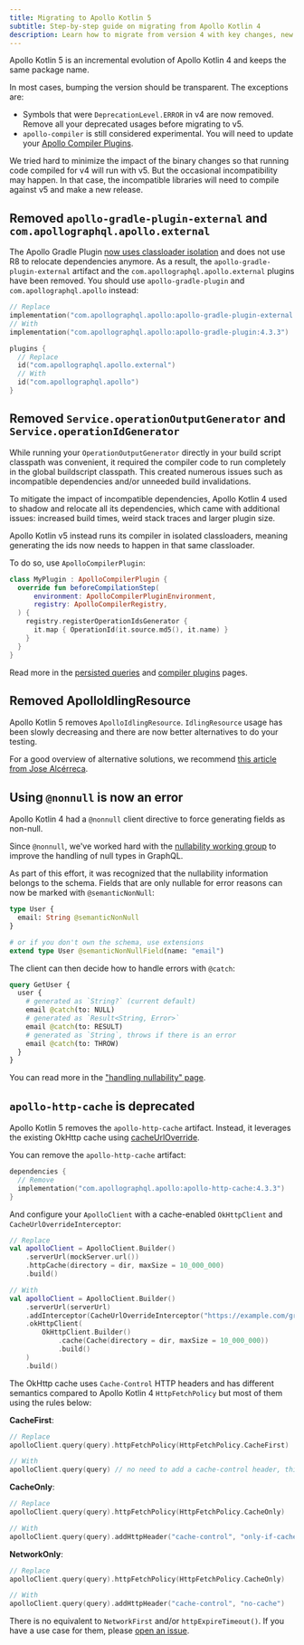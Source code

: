 ```yaml
---
title: Migrating to Apollo Kotlin 5
subtitle: Step-by-step guide on migrating from Apollo Kotlin 4
description: Learn how to migrate from version 4 with key changes, new features, and tools designed for improved stability and maintainability. Follow step-by-step guidance and make a seamless transition
---
```


Apollo Kotlin 5 is an incremental evolution of Apollo Kotlin 4 and keeps the same package name. 

In most cases, bumping the version should be transparent. The exceptions are:

- Symbols that were `DeprecationLevel.ERROR` in v4 are now removed. Remove all your deprecated usages before migrating to v5.
- `apollo-compiler` is still considered experimental. You will need to update your [Apollo Compiler Plugins](https://www.apollographql.com/docs/kotlin/advanced/compiler-plugins). 

We tried hard to minimize the impact of the binary changes so that running code compiled for v4 will run with v5. But the occasional incompatibility may happen. In that case, the incompatible libraries will need to compile against v5 and make a new release.   

## Removed `apollo-gradle-plugin-external` and `com.apollographql.apollo.external`

The Apollo Gradle Plugin [now uses classloader isolation](https://github.com/apollographql/apollo-kotlin/pull/6524) and does not use R8 to relocate dependencies anymore. As a result, the `apollo-gradle-plugin-external` artifact and the `com.apollographql.apollo.external` plugins have been removed. You should use `apollo-gradle-plugin` and `com.apollographql.apollo` instead:

```kotlin
// Replace
implementation("com.apollographql.apollo:apollo-gradle-plugin-external:4.3.3")
// With 
implementation("com.apollographql.apollo:apollo-gradle-plugin:4.3.3")

plugins {
  // Replace
  id("com.apollographql.apollo.external")
  // With 
  id("com.apollographql.apollo")
}
```

## Removed `Service.operationOutputGenerator` and `Service.operationIdGenerator`

While running your `OperationOutputGenerator` directly in your build script classpath was convenient, it required the compiler code to run completely in the global buildscript classpath. This created numerous issues such as incompatible dependencies and/or unneeded build invalidations.

To mitigate the impact of incompatible dependencies, Apollo Kotlin 4 used to shadow and relocate all its dependencies, which came with additional issues: increased build times, weird stack traces and larger plugin size.

Apollo Kotlin v5 instead runs its compiler in isolated classloaders, meaning generating the ids now needs to happen in that same classloader. 

To do so, use `ApolloCompilerPlugin`:

```kotlin
class MyPlugin : ApolloCompilerPlugin {
  override fun beforeCompilationStep(
      environment: ApolloCompilerPluginEnvironment,
      registry: ApolloCompilerRegistry,
  ) {
    registry.registerOperationIdsGenerator {
      it.map { OperationId(it.source.md5(), it.name) }
    }
  }
}
```

Read more in the [persisted queries](https://www.apollographql.com/docs/kotlin/v5/advanced/persisted-queries) and [compiler plugins](https://www.apollographql.com/docs/kotlin/v5/advanced/compiler-plugins) pages.


## Removed ApolloIdlingResource

Apollo Kotlin 5 removes `ApolloIdlingResource`. `IdlingResource` usage has been slowly decreasing and there are now better alternatives to do your testing.

For a good overview of alternative solutions, we recommend [this article from Jose Alcérreca](https://medium.com/androiddevelopers/alternatives-to-idling-resources-in-compose-tests-8ae71f9fc473).

## Using `@nonnull` is now an error

Apollo Kotlin 4 had a `@nonnull` client directive to force generating fields as non-null.

Since `@nonnull`, we've worked hard with the [nullability working group](https://github.com/graphql/nullability-wg/) to improve the handling of null types in GraphQL.

As part of this effort, it was recognized that the nullability information belongs to the schema. Fields that are only nullable for error reasons can now be marked with `@semanticNonNull`:

```graphql
type User {
  email: String @semanticNonNull
}

# or if you don't own the schema, use extensions
extend type User @semanticNonNullField(name: "email")
```

The client can then decide how to handle errors with `@catch`:

```graphql
query GetUser {
  user {
    # generated as `String?` (current default)
    email @catch(to: NULL)
    # generated as `Result<String, Error>`
    email @catch(to: RESULT)
    # generated as `String`, throws if there is an error
    email @catch(to: THROW)
  }
}
```

You can read more in the ["handling nullability" page](https://www.apollographql.com/docs/kotlin/advanced/nullability).


## `apollo-http-cache` is deprecated

Apollo Kotlin 5 removes the `apollo-http-cache` artifact. Instead, it leverages the existing OkHttp cache using [cacheUrlOverride](https://square.github.io/okhttp/5.x/okhttp/okhttp3/-request/-builder/cache-url-override.html).

You can remove the `apollo-http-cache` artifact:

```kotlin
dependencies {
  // Remove
  implementation("com.apollographql.apollo:apollo-http-cache:4.3.3")
}
```

And configure your `ApolloClient` with a cache-enabled `OkHttpClient` and `CacheUrlOverrideInterceptor`:

```kotlin
// Replace
val apolloClient = ApolloClient.Builder()
    .serverUrl(mockServer.url())
    .httpCache(directory = dir, maxSize = 10_000_000)
    .build()

// With
val apolloClient = ApolloClient.Builder()
    .serverUrl(serverUrl)
    .addInterceptor(CacheUrlOverrideInterceptor("https://example.com/graphql"))
    .okHttpClient(
        OkHttpClient.Builder()
            .cache(Cache(directory = dir, maxSize = 10_000_000))
            .build()
    )
    .build()
```

The OkHttp cache uses `Cache-Control` HTTP headers and has different semantics compared to Apollo Kotlin 4 `HttpFetchPolicy` but most of them using the rules below:

**CacheFirst**:
```kotlin
// Replace 
apolloClient.query(query).httpFetchPolicy(HttpFetchPolicy.CacheFirst)

// With
apolloClient.query(query) // no need to add a cache-control header, this is the default
```

**CacheOnly**:
```kotlin
// Replace 
apolloClient.query(query).httpFetchPolicy(HttpFetchPolicy.CacheOnly)

// With
apolloClient.query(query).addHttpHeader("cache-control", "only-if-cached")
```

**NetworkOnly**:
```kotlin
// Replace
apolloClient.query(query).httpFetchPolicy(HttpFetchPolicy.CacheOnly)

// With
apolloClient.query(query).addHttpHeader("cache-control", "no-cache")
```

There is no equivalent to `NetworkFirst` and/or `httpExpireTimeout()`. If you have a use case for them, please [open an issue](https://github.com/apollographql/apollo-kotlin/issues/new). 